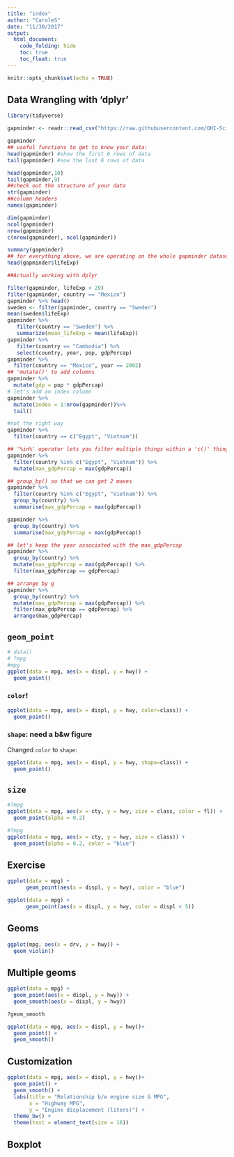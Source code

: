 ```yaml
---
title: "index"
author: "CaroleS"
date: "11/30/2017"
output:
  html_document:
    code_folding: hide
    toc: true
    toc_float: true
---
```

```r
knitr::opts_chunk$set(echo = TRUE)


```
## Data Wrangling with 'dplyr'
```r
library(tidyverse)

gapminder <- readr::read_csv("https://raw.githubusercontent.com/OHI-Science/data-science-training/master/data/gapminder.csv")

gapminder
## useful functions to get to know your data:
head(gapminder) #show the first 6 rows of data
tail(gapminder) #sow the last 6 rows of data

head(gapminder,10)
tail(gapminder,9)
##check out the structure of your data
str(gapminder)
##column headers
names(gapminder)

dim(gapminder)
ncol(gapminder)
nrow(gapminder)
c(nrow(gapminder), ncol(gapminder))

summary(gapminder)
## for everything above, we are operating on the whole gapminder dataset
head(gapminder$lifeExp)

##Actually working with dplyr

filter(gapminder, lifeExp < 29)
filter(gapminder, country == "Mexico")
gapminder %>% head()
sweden <- filter(gapminder, country == "Sweden")
mean(sweden$lifeExp)
gapminder %>% 
   filter(country == "Sweden") %>% 
   summarize(mean_lifeExp = mean(lifeExp))
gapminder %>%
   filter(country == "Cambodia") %>%
   select(country, year, pop, gdpPercap)
gapminder %>%
  filter(country == "Mexico", year == 2002)
## 'mutate()' to add columns
gapminder %>%
  mutate(gdp = pop * gdpPercap)
# let's add an index column
gapminder %>%
  mutate(index = 1:nrow(gapminder))%>%
  tail()

#not the right way  
gapminder %>%
  filter(country == c("Egypt", "Vietnam"))

## '%in%' operator lets you filter multiple things within a 'c()' thing
gapminder %>%
  filter(country %in% c("Egypt", "Vietnam")) %>%
  mutate(max_gdpPercap = max(gdpPercap))

## group_by() so that we can get 2 maxes
gapminder %>%
  filter(country %in% c("Egypt", "Vietnam")) %>%
  group_by(country) %>%
  summarise(max_gdpPercap = max(gdpPercap))

gapminder %>%
  group_by(country) %>%
  summarise(max_gdpPercap = max(gdpPercap))

## let's keep the year associated with the max_gdpPercap
gapminder %>%
  group_by(country) %>%
  mutate(max_gdpPercap = max(gdpPercap)) %>%
  filter(max_gdpPercap == gdpPercap) 

## arrange by g
gapminder %>%
  group_by(country) %>%
  mutate(max_gdpPercap = max(gdpPercap)) %>%
  filter(max_gdpPercap == gdpPercap) %>%
  arrange(max_gdpPercap)


```
## `geom_point`

```r
# data()
# ?mpg
#mpg
ggplot(data = mpg, aes(x = displ, y = hwy)) + 
  geom_point()
```

### `color`!

```r
ggplot(data = mpg, aes(x = displ, y = hwy, color=class)) + 
  geom_point()
```

### `shape`: need a b&w figure

Changed `color` to `shape`:

```r
ggplot(data = mpg, aes(x = displ, y = hwy, shape=class)) + 
  geom_point()
```

## `size`

```r
#?mpg
ggplot(data = mpg, aes(x = cty, y = hwy, size = class, color = fl)) + 
  geom_point(alpha = 0.2)
```


```r
#?mpg
ggplot(data = mpg, aes(x = cty, y = hwy, size = class)) + 
  geom_point(alpha = 0.2, color = "blue")
```

## Exercise

```r

ggplot(data = mpg) + 
      geom_point(aes(x = displ, y = hwy), color = "blue")

ggplot(data = mpg) + 
      geom_point(aes(x = displ, y = hwy, color = displ < 5))
```

## Geoms

```r

ggplot(mpg, aes(x = drv, y = hwy)) +
  geom_violin()

```

## Multiple geoms

```r

ggplot(data = mpg) +
  geom_point(aes(x = displ, y = hwy)) +
  geom_smooth(aes(x = displ, y = hwy))

?geom_smooth

ggplot(data = mpg, aes(x = displ, y = hwy))+
  geom_point() +
  geom_smooth()
```

## Customization

```r

ggplot(data = mpg, aes(x = displ, y = hwy))+
  geom_point() +
  geom_smooth() +
  labs(title = "Relationship b/w engine size & MPG",
       x = "Highway MPG",
       y = "Engine displacement (liters)") +
  theme_bw() +
  theme(text = element_text(size = 16))

```




## Boxplot
